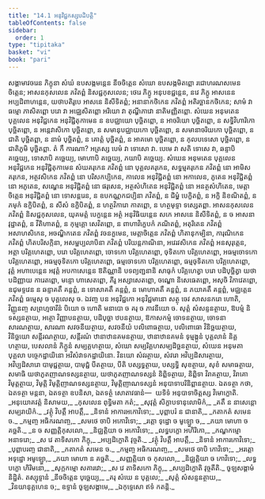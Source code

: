 ```yaml
---
title: "14.1 អនុវិជ្ជកស្សបដិបត្តិ"
tableOfContents: false
sidebar:
  order: 1
type: "tipitaka"
basket: "vi"
book: "pari"
---
```



<DynamicBreadcrumb />

<Division number="365" book="pari">

<Paragraph number="1820" book="pari">
សង្គាមាវចរេន ភិក្ខុនា សំឃំ ឧបសង្កមន្តេន នីចចិត្តេន សំឃោ ឧបសង្កមិតព្ពោ រជោហរណសមេន ចិត្តេន; អាសនកុសលេន ភវិតព្ពំ និសជ្ជកុសលេន; ថេរេ ភិក្ខូ អនុបខជ្ជន្តេន, នវេ ភិក្ខូ អាសនេន អប្បដិពាហន្តេន, យថាបតិរូបេ អាសនេ និសីទិតព្ពំ; អនានាកថិកេន ភវិតព្ពំ អតិរច្ឆានកថិកេន; សាមំ វា ធម្មោ ភាសិតព្ពោ បរោ វា អជ្ឈេសិតព្ពោ អរិយោ វា តុណ្ហីភាវោ នាតិមញ្ញិតព្ពោ.
</Paragraph>

<Paragraph number="1821" book="pari">
សំឃេន អនុមតេន បុគ្គលេន អនុវិជ្ជកេន អនុវិជ្ជិតុកាមេន ន ឧបជ្ឈាយោ បុច្ឆិតព្ពោ, ន អាចរិយោ បុច្ឆិតព្ពោ, ន សទ្ធិវិហារិកោ បុច្ឆិតព្ពោ, ន អន្តេវាសិកោ បុច្ឆិតព្ពោ, ន សមានុបជ្ឈាយកោ បុច្ឆិតព្ពោ, ន សមានាចរិយកោ បុច្ឆិតព្ពោ, ន ជាតិ បុច្ឆិតព្ពា, ន នាមំ បុច្ឆិតព្ពំ, ន គោត្តំ បុច្ឆិតព្ពំ, ន អាគមោ បុច្ឆិតព្ពោ, ន កុលបទេសោ បុច្ឆិតព្ពោ, ន ជាតិភូមិ បុច្ឆិតព្ពា. តំ កឹ ការណា? អត្រស្ស បេមំ វា ទោសោ វា. បេមេ វា សតិ ទោសេ វា, ឆន្ទាបិ គច្ឆេយ្យ, ទោសាបិ គច្ឆេយ្យ, មោហាបិ គច្ឆេយ្យ, ភយាបិ គច្ឆេយ្យ.
</Paragraph>

<Paragraph number="1822" book="pari">
សំឃេន អនុមតេន បុគ្គលេន អនុវិជ្ជកេន អនុវិជ្ជិតុកាមេន សំឃគរុកេន ភវិតព្ពំ នោ បុគ្គលគរុកេន, សទ្ធម្មគរុកេន ភវិតព្ពំ នោ អាមិសគរុកេន, អត្ថវសិកេន ភវិតព្ពំ នោ បរិសកប្បិកេន, កាលេន អនុវិជ្ជិតព្ពំ នោ អកាលេន, ភូតេន អនុវិជ្ជិតព្ពំ នោ អភូតេន, សណ្ហេន អនុវិជ្ជិតព្ពំ នោ ផរុសេន, អត្ថសំហិតេន អនុវិជ្ជិតព្ពំ នោ អនត្ថសំហិតេន, មេត្តាចិត្តេន អនុវិជ្ជិតព្ពំ នោ ទោសន្តរេន, ន ឧបកណ្ណកជប្បិនា ភវិតព្ពំ, ន ជិម្ហំ បេក្ខិតព្ពំ, ន អក្ខិ និខណិតព្ពំ, ន ភមុកំ ឧក្ខិបិតព្ពំ, ន សីសំ ឧក្ខិបិតព្ពំ, ន ហត្ថវិការោ កាតព្ពោ, ន ហត្ថមុទ្ទា ទស្សេតព្ពា.
</Paragraph>

<Paragraph number="1823" book="pari">
អាសនកុសលេន ភវិតព្ពំ និសជ្ជកុសលេន, យុគមត្តំ បេក្ខន្តេន អត្ថំ អនុវិធិយន្តេន សកេ អាសនេ និសីទិតព្ពំ, ន ច អាសនា វុដ្ឋាតព្ពំ, ន វីតិហាតព្ពំ, ន កុម្មគ្គោ សេវិតព្ពោ, ន ពាហាវិក្ខេបកំ ភណិតព្ពំ, អតុរិតេន ភវិតព្ពំ អសាហសិកេន, អចណ្ឌិកតេន ភវិតព្ពំ វចនក្ខមេន, មេត្តាចិត្តេន ភវិតព្ពំ ហិតានុកម្បិនា, ការុណិកេន ភវិតព្ពំ ហិតបរិសក្កិនា, អសម្ផប្បលាបិនា ភវិតព្ពំ បរិយន្តភាណិនា, អវេរវសិកេន ភវិតព្ពំ អនសុរុត្តេន, អត្តា បរិគ្គហេតព្ពោ, បរោ បរិគ្គហេតព្ពោ, ចោទកោ បរិគ្គហេតព្ពោ, ចុទិតកោ បរិគ្គហេតព្ពោ, អធម្មចោទកោ បរិគ្គហេតព្ពោ, អធម្មចុទិតកោ បរិគ្គហេតព្ពោ, ធម្មចោទកោ បរិគ្គហេតព្ពោ, ធម្មចុទិតកោ បរិគ្គហេតព្ពោ, វុត្តំ អហាបេន្តេន អវុត្តំ អបកាសេន្តេន ឱតិណ្ណានិ បទព្យញ្ជនានិ សាធុកំ បរិគ្គហេត្វា បរោ បដិបុច្ឆិត្វា យថា បដិញ្ញាយ ការេតព្ពោ, មន្ទោ ហាសេតព្ពោ, ភីរូ អស្សាសេតព្ពោ, ចណ្ឌោ និសេធេតព្ពោ, អសុចិ វិភាវេតព្ពោ, ឧជុមទ្ទវេន ន ឆន្ទាគតឹ គន្តព្ពំ, ន ទោសាគតឹ គន្តព្ពំ, ន មោហាគតឹ គន្តព្ពំ, ន ភយាគតឹ គន្តព្ពំ, មជ្ឈត្តេន ភវិតព្ពំ ធម្មេសុ ច បុគ្គលេសុ ច. ឯវញ្ច បន អនុវិជ្ជកោ អនុវិជ្ជមានោ សត្ថុ ចេវ សាសនករោ ហោតិ, វិញ្ញូនញ្ច សព្រហ្មចារីនំ បិយោ ច ហោតិ មនាបោ ច គរុ ច ភាវនីយោ ច.
</Paragraph>

</Division>
<Division number="366" book="pari">

<Paragraph number="1824" book="pari">
សុត្តំ សំសន្ទនត្ថាយ, ឱបម្មំ និទស្សនត្ថាយ, អត្ថោ វិញ្ញាបនត្ថាយ, បដិបុច្ឆា ឋបនត្ថាយ, ឱកាសកម្មំ ចោទនត្ថាយ, ចោទនា សារណត្ថាយ, សារណា សវចនីយត្ថាយ, សវចនីយំ បលិពោធត្ថាយ, បលិពោធោ វិនិច្ឆយត្ថាយ, វិនិច្ឆយោ សន្តីរណត្ថាយ, សន្តីរណំ ឋានាឋានគមនត្ថាយ, ឋានាឋានគមនំ ទុម្មង្កូនំ បុគ្គលានំ និគ្គហត្ថាយ, បេសលានំ ភិក្ខូនំ សម្បគ្គហត្ថាយ, សំឃោ សម្បរិគ្គហសម្បដិច្ឆនត្ថាយ, សំឃេន អនុមតា បុគ្គលា បច្ចេកដ្ឋាយិនោ អវិសំវាទកដ្ឋាយិនោ.
</Paragraph>

<Paragraph number="1825" book="pari">
វិនយោ សំវរត្ថាយ, សំវរោ អវិប្បដិសារត្ថាយ, អវិប្បដិសារោ បាមុជ្ជត្ថាយ, បាមុជ្ជំ បីតត្ថាយ, បីតិ បស្សទ្ធត្ថាយ, បស្សទ្ធិ សុខត្ថាយ, សុខំ សមាធត្ថាយ, សមាធិ យថាភូតញាណទស្សនត្ថាយ, យថាភូតញាណទស្សនំ និព្ពិទត្ថាយ, និព្ពិទា វិរាគត្ថាយ, វិរាគោ វិមុត្តត្ថាយ, វិមុត្តិ វិមុត្តិញាណទស្សនត្ថាយ, វិមុត្តិញាណទស្សនំ អនុបាទាបរិនិព្ពានត្ថាយ. ឯតទត្ថា កថា, ឯតទត្ថា មន្តនា, ឯតទត្ថា ឧបនិសា, ឯតទត្ថំ សោតាវធានំ—  យទិទំ អនុបាទាចិត្តស្ស វិមោក្ខោតិ.
</Paragraph>

</Division>
<Division number="367" book="pari">

<Paragraph number="1826" type="verses" book="pari">
_អនុយោគវត្តំ និសាមយ,_  
_កុសលេន ពុទ្ធិមតា កតំ;_  
_សុវុត្តំ សិក្ខាបទានុលោមិកំ,_  
_គតឹ ន នាសេន្តោ សម្បរាយិកំ._  

</Paragraph>

<Paragraph number="1827" type="verses" book="pari">
_វត្ថុំ វិបត្តឹ អាបត្តឹ,_  
_និទានំ អាការអកោវិទោ;_  
_បុព្ពាបរំ ន ជានាតិ,_  
_កតាកតំ សមេន ច._  

</Paragraph>

<Paragraph number="1828" type="verses" book="pari">
_កម្មញ្ច អធិករណញ្ច,_  
_សមថេ ចាបិ អកោវិទោ;_  
_រត្តោ ទុដ្ឋោ ច មូឡ្ហោ ច,_  
_ភយា មោហា ច គច្ឆតិ._  

</Paragraph>

<Paragraph number="1829" type="verses" book="pari">
_ន ច សញ្ញត្តិកុសលោ,_  
_និជ្ឈត្តិយា ច អកោវិទោ;_  
_លទ្ធបក្ខោ អហិរិកោ,_  
_កណ្ហកម្មោ អនាទរោ;_  
_ស វេ តាទិសកោ ភិក្ខុ,_  
_អប្បដិក្ខោតិ វុច្ចតិ._  

</Paragraph>

<Paragraph number="1830" type="verses" book="pari">
_វត្ថុំ វិបត្តឹ អាបត្តឹ,_  
_និទានំ អាការកោវិទោ;_  
_បុព្ពាបរញ្ច ជានាតិ,_  
_កតាកតំ សមេន ច._  

</Paragraph>

<Paragraph number="1831" type="verses" book="pari">
_កម្មញ្ច អធិករណញ្ច,_  
_សមថេ ចាបិ កោវិទោ;_  
_អរត្តោ អទុដ្ឋោ អមូឡ្ហោ,_  
_ភយា មោហា ន គច្ឆតិ._  

</Paragraph>

<Paragraph number="1832" type="verses" book="pari">
_សញ្ញត្តិយា ច កុសលោ,_  
_និជ្ឈត្តិយា ច កោវិទោ;_  
_លទ្ធបក្ខោ ហិរិមនោ,_  
_សុក្កកម្មោ សគារវោ;_  
_ស វេ តាទិសកោ ភិក្ខុ,_  
_សប្បដិក្ខោតិ វុច្ចតីតិ._  


</Paragraph>
</Division>

<Paragraph number="1833" type="center" book="pari">
ចូឡសង្គាមំ និដ្ឋិតំ.



</Paragraph>

<Paragraph number="1834" type="center" book="pari">
តស្សុទ្ទានំ


</Paragraph>

<Paragraph number="1835" type="verses" book="pari">
_នីចចិត្តេន បុច្ឆេយ្យ,_  
_គរុ សំឃេ ន បុគ្គលេ;_  
_សុត្តំ សំសន្ទនត្ថាយ,_  
_វិនយានុគ្គហេន ច;_  
ឧទ្ទានំ ចូឡសង្គាមេ,_  
_ឯកុទ្ទេសោ ឥទំ កតន្តិ._
</Paragraph>